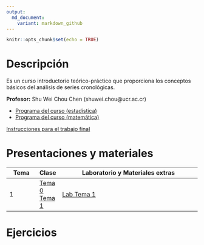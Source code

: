 ```yaml
---
output:
  md_document:
    variant: markdown_github
---
```


```r
knitr::opts_chunk$set(echo = TRUE)
```


# Descripción

Es un curso introductorio teórico-práctico que proporciona los conceptos básicos del análisis de series cronológicas.

**Profesor:** Shu Wei Chou Chen (shuwei.chou@ucr.ac.cr)

- [Programa del curso (estadística)](https://shuwei325.github.io/SP1633-II24/SP1633 Series Cronológicas.pdf) <br>
- [Programa del curso (matemática)](https://shuwei325.github.io/SP1633-II24/PF1328 Series de Tiempo I.pdf)

[Instrucciones para el trabajo final](https://shuwei325.github.io/SP1633-II24/instrucciones_trabajo.html)

# Presentaciones y materiales

Tema          | Clase | Laboratorio y Materiales extras
------------- | ----- | ------------------------------------------------------------
1             |[Tema 0](./Tema_0/presentacion.html) <br> [Tema 1](./Tema_1/presentacion.html) | [Lab Tema 1](./Tema_1/lab.html)
<!-- 2             | 28/08 | [Tema 2](https://shuwei325.github.io/SP1633-II23/Tema_2/presentacion.html)     | [Lab Tema 2](https://shuwei325.github.io/SP1633-II23/Tema_2/lab_Tema02.html) <br> [archivos](./Tema_2/Tema_2.zip) -->
<!-- 3             | 4/09 |  [Tema 3](https://shuwei325.github.io/SP1633-II23/Tema_3/presentacion.html)     | [Lab Tema 3](https://shuwei325.github.io/SP1633-II23/Tema_3/lab_Tema03.html) <br> [archivos](./Tema_3/Tema_3.zip) -->
<!-- 4             | 11/09 | [Tema 4](https://shuwei325.github.io/SP1633-II23/Tema_4/presentacion.html)  |   [Lab Tema 4](https://shuwei325.github.io/SP1633-II23/Tema_4/lab_Tema04.html) | -->
<!-- 5             | 18/09 | [Tema 5](https://shuwei325.github.io/SP1633-II23/Tema_5/presentacion.html)     | [Lab Tema 5](https://shuwei325.github.io/SP1633-II23/Tema_5/lab_Tema05.html) <br> [archivos](./Tema_5/Tema_5.zip) -->
<!-- 6             | 25/09 | [Tema 6_1](https://shuwei325.github.io/SP1633-II23/Tema_6/presentacion1.html)  |     | -->
<!-- 7             | 2/10 | Parcial I |     | -->
<!-- 8             | 9/10 | [Tema 6_2](https://shuwei325.github.io/SP1633-II23/Tema_6/presentacion2.html)   |     | -->
<!-- 9             | 16/10 |  [Tema 6_3](https://shuwei325.github.io/SP1633-II23/Tema_6/presentacion3.html)  |  [Lab Tema 6_1](https://shuwei325.github.io/SP1633-II23/Tema_6/lab_Tema06_1.html)    | -->
<!-- 10             | 23/10 |  [Tema 6_4](https://shuwei325.github.io/SP1633-II23/Tema_6/presentacion4.html)  |  [Lab Tema 6_2](https://shuwei325.github.io/SP1633-II23/Tema_6/lab_Tema06_2.html)    | -->
<!-- 11             | 30/10 | [Tema 7](https://shuwei325.github.io/SP1633-II23/Tema_7/presentacion.html)     | [Lab Tema 7](https://shuwei325.github.io/SP1633-II23/Tema_7/lab_Tema07.html) <br> [archivos](./Tema_7/Tema_7.zip) |     | -->
<!-- 12             | 6/11 | [Tema 8a](https://shuwei325.github.io/SP1633-II23/Tema_8a/presentacion.html)     | [Lab Tema 8a](https://shuwei325.github.io/SP1633-II23/Tema_8a/lab_Tema08a.R) |     | -->
<!-- 13             | 13/11 | [Tema 8b](https://shuwei325.github.io/SP1633-II23/Tema_8b/presentacion.html)     | [Lab Tema 8b](https://shuwei325.github.io/SP1633-II23/Tema_8b/lab_Tema08b.zip) |     | -->

<!-- 14             | 13/11 |  |     | -->
<!-- 15             | 20/11 |  |     | -->
<!-- 16             | 27/11 |  |     | -->

# Ejercicios

<!-- Lista               |Archivos adicionales                      |  -->
<!-- ------------------- | ---------------------------------------- | -->
<!-- [Lista 1](Lista_1.pdf)    | [datos](Lista_1_archivos.zip)      | -->
<!-- [Lista 2](Lista_2.pdf)    |                                    | -->
<!-- [Lista 3](Lista_3.pdf)    |                                    | -->
<!-- [Lista 4](Lista_4.pdf)    |                                    | -->
<!-- [Lista 5](Lista_5.pdf)    |                                    | -->
<!-- [Lista 6](Lista_6.pdf)    | [datos](Lista_6_archivos.zip)      | -->
<!-- [Lista 7](Lista_7.pdf)    | [datos](Lista_7_archivos.zip)      | -->
<!-- [Lista 8](Lista_8.pdf)    | [datos](Lista_8_archivos.zip)      | -->

